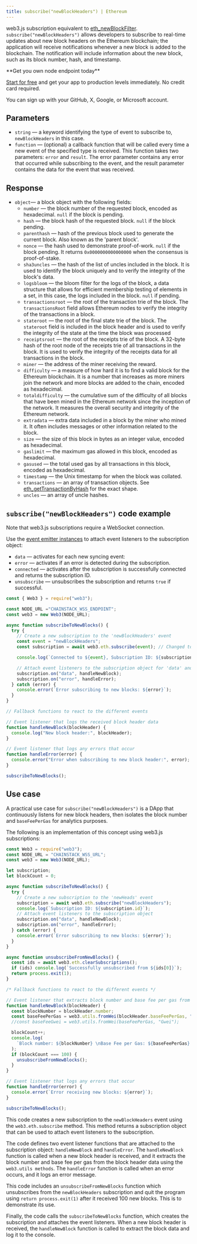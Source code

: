 ---
title: subscribe("newBlockHeaders") | Ethereum
---

web3.js subscription equivalent to [eth\_newBlockFilter](/api-reference/ethereum_node_api/blocks_info/eth_newBlockFilter). `subscribe("newBlockHeaders")` allows developers to subscribe to real-time updates about new block headers on the Ethereum blockchain; the application will receive notifications whenever a new block is added to the blockchain. The notification will include information about the new block, such as its block number, hash, and timestamp.

<Check>
**Get you own node endpoint today**

[Start for free](https://console.chainstack.com/) and get your app to production levels immediately. No credit card required.

You can sign up with your GitHub, X, Google, or Microsoft account.
</Check>


## Parameters

* `string` — a keyword identifying the type of event to subscribe to, `newBlockHeaders` in this case.
* `function` — (optional) a callback function that will be called every time a new event of the specified type is received. This function takes two parameters: `error` and `result`. The error parameter contains any error that occurred while subscribing to the event, and the result parameter contains the data for the event that was received.

## Response

* `object`— a block object with the following fields:
  + `number` — the block number of the requested block, encoded as hexadecimal. `null` if the block is pending.
  + `hash` — the block hash of the requested block. `null` if the block pending.
  + `parenthash` — hash of the previous block used to generate the current block. Also known as the 'parent block'.
  + `nonce` — the hash used to demonstrate proof-of-work. `null` if the block pending. It returns `0x0000000000000000` when the consensus is proof-of-stake.
  + `sha3uncles` — the hash of the list of uncles included in the block. It is used to identify the block uniquely and to verify the integrity of the block's data.
  + `logsbloom` — the bloom filter for the logs of the block, a data structure that allows for efficient membership testing of elements in a set, in this case, the logs included in the block. `null` if pending.
  + `transactionsroot` — the root of the transaction trie of the block. The `transactionsRoot` field allows Ethereum nodes to verify the integrity of the transactions in a block.
  + `stateroot` — the root of the final state trie of the block. The `stateroot` field is included in the block header and is used to verify the integrity of the state at the time the block was processed
  + `receiptsroot` — the root of the receipts trie of the block. A 32-byte hash of the root node of the receipts trie of all transactions in the block. It is used to verify the integrity of the receipts data for all transactions in the block.
  + `miner` — the address of the miner receiving the reward.
  + `difficulty` — a measure of how hard it is to find a valid block for the Ethereum blockchain. It is a number that increases as more miners join the network and more blocks are added to the chain, encoded as hexadecimal.
  + `totaldifficulty` — the cumulative sum of the difficulty of all blocks that have been mined in the Ethereum network since the inception of the network. It measures the overall security and integrity of the Ethereum network.
  + `extradata` — extra data included in a block by the miner who mined it. It often includes messages or other information related to the block.
  + `size` — the size of this block in bytes as an integer value, encoded as hexadecimal.
  + `gaslimit` — the maximum gas allowed in this block, encoded as hexadecimal.
  + `gasused` — the total used gas by all transactions in this block, encoded as hexadecimal.
  + `timestamp` — the Unix timestamp for when the block was collated.
  + `transactions` — an array of transaction objects. See [eth\_getTransactionByHash](/api-reference/ethereum_node_api/transaction_info/eth_getTransactionByHash) for the exact shape.
  + `uncles` — an array of uncle hashes.

## `subscribe("newBlockHeaders")` code example

<Note>
Note that web3.js subscriptions require a WebSocket connection.
</Note>


Use the [event emitter instances](https://web3js.readthedocs.io/en/v1.2.11/web3-eth-subscribe.html#eth-subscription-return) to attach event listeners to the subscription object:

* `data` — activates for each new syncing event:
* `error` — activates if an error is detected during the subscription.
* `connected` — activates after the subscription is successfully connected and returns the subscription ID.
* `unsubscribe` — unsubscribes the subscription and returns `true` if successful.

```javascript index.js
const { Web3 } = require("web3");

const NODE_URL ="CHAINSTACK_WSS_ENDPOINT";
const web3 = new Web3(NODE_URL);

async function subscribeToNewBlocks() {
  try {
    // Create a new subscription to the 'newBlockHeaders' event
    const event = "newBlockHeaders";
    const subscription = await web3.eth.subscribe(event); // Changed to 'newHeads'

    console.log(`Connected to ${event}, Subscription ID: ${subscription.id}`);

    // Attach event listeners to the subscription object for 'data' and 'error'
    subscription.on("data", handleNewBlock);
    subscription.on("error", handleError);
  } catch (error) {
    console.error(`Error subscribing to new blocks: ${error}`);
  }
}

// Fallback functions to react to the different events

// Event listener that logs the received block header data
function handleNewBlock(blockHeader) {
  console.log("New block header:", blockHeader);
}

// Event listener that logs any errors that occur
function handleError(error) {
  console.error("Error when subscribing to new block header:", error);
}

subscribeToNewBlocks();
```


## Use case

A practical use case for `subscribe("newBlockHeaders")` is a DApp that continuously listens for new block headers, then isolates the block number and `baseFeePerGas` for analytics purposes.

The following is an implementation of this concept using web3.js subscriptions:

```javascript index.js
const Web3 = require("web3");
const NODE_URL = "CHAINSTACK_WSS_URL";
const web3 = new Web3(NODE_URL);

let subscription;
let blockCount = 0;

async function subscribeToNewBlocks() {
  try {
    // Create a new subscription to the 'newHeads' event
    subscription = await web3.eth.subscribe("newBlockHeaders");
    console.log(`Subscription ID: ${subscription.id}`);
    // Attach event listeners to the subscription object
    subscription.on("data", handleNewBlock);
    subscription.on("error", handleError);
  } catch (error) {
    console.error(`Error subscribing to new blocks: ${error}`);
  }
}

async function unsubscribeFromNewBlocks() {
  const ids = await web3.eth.clearSubscriptions();
  if (ids) console.log(`Successfully unsubscribed from ${ids[0]}`);
  return process.exit(1);
}

/* Fallback functions to react to the different events */

// Event listener that extracts block number and base fee per gas from the received block header data
function handleNewBlock(blockHeader) {
  const blockNumber = blockHeader.number;
  const baseFeePerGas = web3.utils.fromWei(blockHeader.baseFeePerGas, "Gwei");
  //const baseFeeGwei = web3.utils.fromWei(baseFeePerGas, "Gwei");

  blockCount++;
  console.log(
    `Block number: ${blockNumber} \nBase Fee per Gas: ${baseFeePerGas} Gwei \n`
  );
  if (blockCount === 100) {
    unsubscribeFromNewBlocks();
  }
}

// Event listener that logs any errors that occur
function handleError(error) {
  console.error(`Error receiving new blocks: ${error}`);
}

subscribeToNewBlocks();
```


This code creates a new subscription to the `newBlockHeaders` event using the `web3.eth.subscribe` method. This method returns a subscription object that can be used to attach event listeners to the subscription.

The code defines two event listener functions that are attached to the subscription object: `handleNewBlock` and `handleError`. The `handleNewBlock` function is called when a new block header is received, and it extracts the block number and base fee per gas from the block header data using the `web3.utils methods`. The `handleError` function is called when an error occurs, and it logs an error message.

This code includes an `unsubscribeFromNewBlocks` function which unsubscribes from the `newBlockHeaders` subscription and quit the program using `return process.exit(1)` after it received 100 new blocks. This is to demonstrate its use.

Finally, the code calls the `subscribeToNewBlocks` function, which creates the subscription and attaches the event listeners. When a new block header is received, the `handleNewBlock` function is called to extract the block data and log it to the console.
